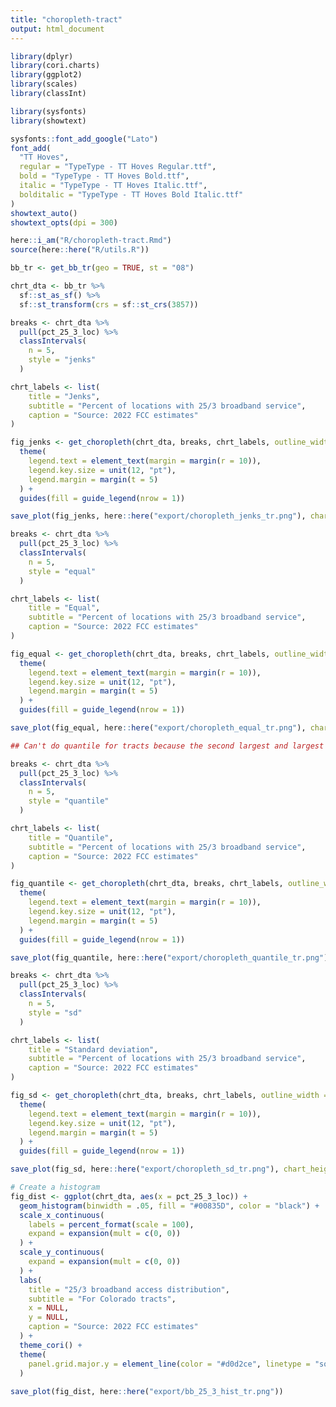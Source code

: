 ```yaml
---
title: "choropleth-tract"
output: html_document
---
```


```r

library(dplyr)
library(cori.charts)
library(ggplot2)
library(scales)
library(classInt)

library(sysfonts)
library(showtext)

sysfonts::font_add_google("Lato")
font_add(
  "TT Hoves",
  regular = "TypeType - TT Hoves Regular.ttf",
  bold = "TypeType - TT Hoves Bold.ttf",
  italic = "TypeType - TT Hoves Italic.ttf",
  bolditalic = "TypeType - TT Hoves Bold Italic.ttf"
)
showtext_auto()
showtext_opts(dpi = 300)

here::i_am("R/choropleth-tract.Rmd")
source(here::here("R/utils.R"))

```


```r

bb_tr <- get_bb_tr(geo = TRUE, st = "08")

```



```r

chrt_dta <- bb_tr %>%
  sf::st_as_sf() %>%
  sf::st_transform(crs = sf::st_crs(3857))

```


```r

breaks <- chrt_dta %>%
  pull(pct_25_3_loc) %>%
  classIntervals(
    n = 5,
    style = "jenks"
  )

chrt_labels <- list(
    title = "Jenks",
    subtitle = "Percent of locations with 25/3 broadband service",
    caption = "Source: 2022 FCC estimates"
)

fig_jenks <- get_choropleth(chrt_dta, breaks, chrt_labels, outline_width = .01) +
  theme(
    legend.text = element_text(margin = margin(r = 10)),
    legend.key.size = unit(12, "pt"),
    legend.margin = margin(t = 5)
  ) +
  guides(fill = guide_legend(nrow = 1))

save_plot(fig_jenks, here::here("export/choropleth_jenks_tr.png"), chart_height = 8)

```

```r

breaks <- chrt_dta %>%
  pull(pct_25_3_loc) %>%
  classIntervals(
    n = 5,
    style = "equal"
  )

chrt_labels <- list(
    title = "Equal",
    subtitle = "Percent of locations with 25/3 broadband service",
    caption = "Source: 2022 FCC estimates"
)

fig_equal <- get_choropleth(chrt_dta, breaks, chrt_labels, outline_width = .01) +
  theme(
    legend.text = element_text(margin = margin(r = 10)),
    legend.key.size = unit(12, "pt"),
    legend.margin = margin(t = 5)
  ) +
  guides(fill = guide_legend(nrow = 1))

save_plot(fig_equal, here::here("export/choropleth_equal_tr.png"), chart_height = 8)

```

```r

## Can't do quantile for tracts because the second largest and largest both contain 1

breaks <- chrt_dta %>%
  pull(pct_25_3_loc) %>%
  classIntervals(
    n = 5,
    style = "quantile"
  )

chrt_labels <- list(
    title = "Quantile",
    subtitle = "Percent of locations with 25/3 broadband service",
    caption = "Source: 2022 FCC estimates"
)

fig_quantile <- get_choropleth(chrt_dta, breaks, chrt_labels, outline_width = .01) +
  theme(
    legend.text = element_text(margin = margin(r = 10)),
    legend.key.size = unit(12, "pt"),
    legend.margin = margin(t = 5)
  ) +
  guides(fill = guide_legend(nrow = 1))

save_plot(fig_quantile, here::here("export/choropleth_quantile_tr.png"), chart_height = 8)

```

```r

breaks <- chrt_dta %>%
  pull(pct_25_3_loc) %>%
  classIntervals(
    n = 5,
    style = "sd"
  )

chrt_labels <- list(
    title = "Standard deviation",
    subtitle = "Percent of locations with 25/3 broadband service",
    caption = "Source: 2022 FCC estimates"
)

fig_sd <- get_choropleth(chrt_dta, breaks, chrt_labels, outline_width = .01) +
  theme(
    legend.text = element_text(margin = margin(r = 10)),
    legend.key.size = unit(12, "pt"),
    legend.margin = margin(t = 5)
  ) +
  guides(fill = guide_legend(nrow = 1))

save_plot(fig_sd, here::here("export/choropleth_sd_tr.png"), chart_height = 8)

```


```r

# Create a histogram
fig_dist <- ggplot(chrt_dta, aes(x = pct_25_3_loc)) +
  geom_histogram(binwidth = .05, fill = "#00835D", color = "black") +
  scale_x_continuous(
    labels = percent_format(scale = 100),
    expand = expansion(mult = c(0, 0))
  ) +
  scale_y_continuous(
    expand = expansion(mult = c(0, 0))
  ) +
  labs(
    title = "25/3 broadband access distribution",
    subtitle = "For Colorado tracts",
    x = NULL,
    y = NULL,
    caption = "Source: 2022 FCC estimates"
  ) + 
  theme_cori() +
  theme(
    panel.grid.major.y = element_line(color = "#d0d2ce", linetype = "solid", linewidth = .25)
  )
  
save_plot(fig_dist, here::here("export/bb_25_3_hist_tr.png"))

```